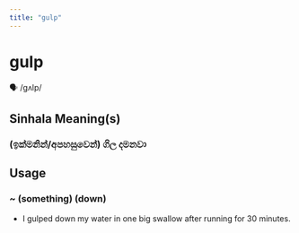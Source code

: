 ```yaml
---
title: "gulp"
---
```


# gulp

🗣️ /ɡʌlp/

## Sinhala Meaning(s)

### (ඉක්මනින්/අපහසුවෙන්) ගිල දමනවා

## Usage

### ~ (something) (down)

- I gulped down my water in one big swallow after running for 30 minutes.

